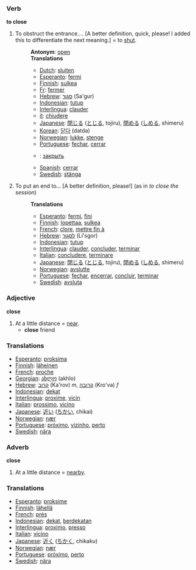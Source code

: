 === Verb ===
'''to close'''

#To obstruct the entrance.... [A better definition, quick, please! I added this to differentiate the next meaning.] = to [[shut]].
#:'''Antonym''': [[open]]
#:'''Translations'''
#:*[[Dutch]]: [[sluiten]]
#:*[[Esperanto]]: [[fermi]]
#:*[[Finnish]]: [[sulkea]]
#:*[[Fr]]: [[fermer]]
#:*[[Hebrew]]: [[סגור]] (Sa'gur)
#:*[[Indonesian]]: [[tutup]]
#:*[[Interlingua]]: [[clauder]]
#:*[[it]]: [[chiudere]]
#:*[[Japanese]]: [[閉じる]] ([[とじる]], tojiru), [[閉める]] ([[しめる]], shimeru)
#:*[[Korean]]: [[닫다]] (datda)
#:*[[Norwegian]]: [[lukke]], [[stenge]]
#:*[[Portuguese]]: [[fechar]], [[cerrar]]
#:*{{ru}}: [[закрыть]]
#:*[[Spanish]]: [[cerrar]]
#:*[[Swedish]]: [[stänga]]
#To put an end to... [A better definition, please!] (as in ''to close the session'')
#:'''Translations'''
#:*[[Esperanto]]: [[fermi]], [[fini]]
#:*[[Finnish]]: [[lopettaa]], [[sulkea]]
#:*[[French]]: [[clore]], [[mettre fin à]]
#:*[[Hebrew]]: [[לסגור]] (Li'sgor)
#:*[[Indonesian]]: [[tutup]]
#:*[[Interlingua]]: [[clauder]], [[concluder]], [[terminar]]
#:*[[Italian]]: [[concludere]], [[terminare]]
#:*[[Japanese]]: [[閉じる]] ([[とじる]], tojiru), [[閉める]] ([[しめる]], shimeru)
#:*[[Norwegian]]: [[avslutte]]
#:*[[Portuguese]]: [[fechar]], [[encerrar]], [[concluir]], [[terminar]]
#:*[[Swedish]]: [[avsluta]]

=== Adjective ===
'''close'''

#At a little distance = [[near]].
#* '''close''' friend

=== Translations ===
*[[Esperanto]]: [[proksima]]
*[[Finnish]]: [[läheinen]]
*[[French]]: [[proche]]
*[[Georgian]]: [[ახლო]] (akhlo)
*[[Hebrew]]: [[קרוב]] (Ka'rov) ''m'', [[קרובה]] (Kro'va) ''f''
*[[Indonesian]]: [[dekat]]
*[[Interlingua]]: [[proxime]], [[vicin]]
*[[Italian]]: [[prossimo]], [[vicino]]
*[[Japanese]]: [[近い]] ([[ちかい]], chikai)
*[[Norwegian]]: [[nær]]
*[[Portuguese]]: [[próximo]], [[vizinho]], [[perto]]
*[[Swedish]]: [[nära]]

=== Adverb ===
'''close'''

#At a little distance = [[nearby]].

=== Translations ===
*[[Esperanto]]: [[proksime]]
*[[Finnish]]: [[lähellä]]
*[[French]]: [[près]]
*[[Indonesian]]: [[dekat]], [[dekat|berdekatan]]
*[[Interlingua]]: [[proximo]], [[presso]]
*[[Italian]]: [[vicino]]
*[[Japanese]]: [[近く]] ([[ちかく]], chikaku)
*[[Norwegian]]: [[nær]]
*[[Portuguese]]: [[próximo]], [[perto]]
*[[Swedish]]: [[nära]]